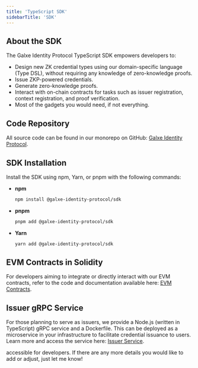 ```yaml
---
title: 'TypeScript SDK'
sidebarTitle: 'SDK'
---
```


## About the SDK

The Galxe Identity Protocol TypeScript SDK empowers developers to:

+ Design new ZK credential types using our domain-specific language (Type DSL), without requiring any knowledge of zero-knowledge proofs.
+ Issue ZKP-powered credentials.
+ Generate zero-knowledge proofs.
+ Interact with on-chain contracts for tasks such as issuer registration, context registration, and proof verification.
+ Most of the gadgets you would need, if not everything.

## Code Repository

All source code can be found in our monorepo on GitHub: [Galxe Identity Protocol](https://github.com/Galxe/identity-protocol).

## SDK Installation

Install the SDK using npm, Yarn, or pnpm with the following commands:

- **npm**
  ```bash
  npm install @galxe-identity-protocol/sdk
  ```

- **pnpm**
  ```bash
  pnpm add @galxe-identity-protocol/sdk
  ```

- **Yarn**
  ```bash
  yarn add @galxe-identity-protocol/sdk
  ```

## EVM Contracts in Solidity

For developers aiming to integrate or directly interact with our EVM contracts, refer to the code and documentation available here: [EVM Contracts](https://github.com/Galxe/identity-protocol/tree/main/packages/evm-contracts).

## Issuer gRPC Service

For those planning to serve as issuers, we provide a Node.js (written in TypeScript) gRPC service and a Dockerfile. This can be deployed as a microservice in your infrastructure to facilitate credential issuance to users. Learn more and access the service here: [Issuer Service](https://github.com/Galxe/identity-protocol/tree/main/apps/issuer).

accessible for developers. If there are any more details you would like to add or adjust, just let me know!